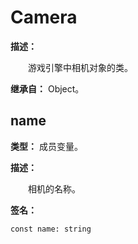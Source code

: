 
# Camera

**描述：**

&emsp;&emsp;游戏引擎中相机对象的类。

**继承自：** Object。

## name

**类型：** 成员变量。

**描述：**

&emsp;&emsp;相机的名称。

**签名：**
```tl
const name: string
```